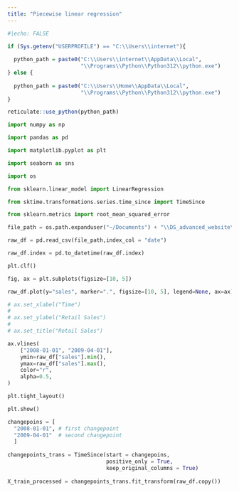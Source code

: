 ```yaml
---
title: "Piecewise linear regression"
---
```


```r
#|echo: FALSE

if (Sys.getenv("USERPROFILE") == "C:\\Users\\internet"){
  
  python_path = paste0("C:\\Users\\internet\\AppData\\Local",
                       "\\Programs\\Python\\Python312\\python.exe")
} else {
  
  python_path = paste0("C:\\Users\\Home\\AppData\\Local",
                       "\\Programs\\Python\\Python312\\python.exe")
}

reticulate::use_python(python_path)

```

```python

import numpy as np

import pandas as pd

import matplotlib.pyplot as plt

import seaborn as sns

import os 

from sklearn.linear_model import LinearRegression

from sktime.transformations.series.time_since import TimeSince

from sklearn.metrics import root_mean_squared_error
```

```python

file_path = os.path.expanduser("~/Documents") + "\\DS_advanced_website\\data\\example_retail_sales.csv"

raw_df = pd.read_csv(file_path,index_col = "date")

raw_df.index = pd.to_datetime(raw_df.index)


```

```python

plt.clf()

fig, ax = plt.subplots(figsize=[10, 5])

raw_df.plot(y="sales", marker=".", figsize=[10, 5], legend=None, ax=ax)

# ax.set_xlabel("Time")
# 
# ax.set_ylabel("Retail Sales")
# 
# ax.set_title("Retail Sales")

ax.vlines(
    ["2008-01-01", "2009-04-01"],
    ymin=raw_df["sales"].min(),
    ymax=raw_df["sales"].max(),
    color="r",
    alpha=0.5,
)

plt.tight_layout()

plt.show()

```

```python

changepoins = [
  "2008-01-01", # first changepoint
  "2009-04-01"  # second changepoint
  ]
  
changepoints_trans = TimeSince(start = changepoins,
                               positive_only = True,
                               keep_original_columns = True)
                               
X_train_processed = changepoints_trans.fit_transform(raw_df.copy())

```

